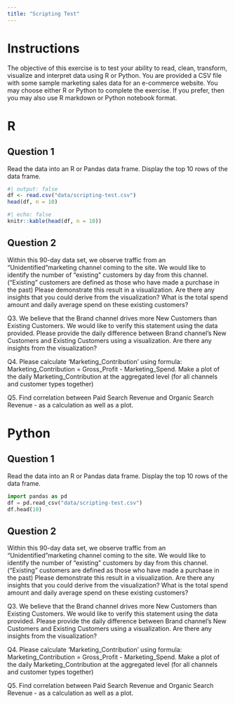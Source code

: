 ```yaml
---
title: "Scripting Test"
---
```


# Instructions

The objective of this exercise is to test your ability to read, clean, transform, visualize and interpret data using R or Python. You are provided a CSV file with some sample marketing sales data for an e-commerce website. You may choose either R or Python to complete the exercise. If you prefer, then you may also use R markdown or Python notebook format.

# R

## Question 1

Read the data into an R or Pandas data frame. Display the top 10 rows of the data frame.

```r
#| output: false
df <- read.csv("data/scripting-test.csv")
head(df, n = 10)
```

```r
#| echo: false
knitr::kable(head(df, n = 10))
```

## Question 2

Within this 90-day data set, we observe traffic from an "Unidentified"marketing channel coming to the site. We would like to identify the number of "existing" customers by day from this channel. ("Existing" customers are defined as those who have made a purchase in the past) Please demonstrate this result in a visualization. Are there any insights that you could derive from the visualization? What is the total spend amount and daily average spend on these existing customers?

Q3. We believe that the Brand channel drives more New Customers than Existing Customers. We would like to verify this statement using the data provided. Please provide the daily difference between Brand channel's New Customers and Existing Customers using a visualization. Are there any insights from the visualization?

Q4. Please calculate 'Marketing_Contribution' using formula: Marketing_Contribution = Gross_Profit - Marketing_Spend. Make a plot of the daily Marketing_Contribution at the aggregated level (for all channels and customer types together)

Q5. Find correlation between Paid Search Revenue and Organic Search Revenue - as a calculation as well as a plot.

# Python

## Question 1

Read the data into an R or Pandas data frame. Display the top 10 rows of the data frame.

```python
import pandas as pd
df = pd.read_csv("data/scripting-test.csv")
df.head(10)
```

## Question 2

Within this 90-day data set, we observe traffic from an "Unidentified"marketing channel coming to the site. We would like to identify the number of "existing" customers by day from this channel. ("Existing" customers are defined as those who have made a purchase in the past) Please demonstrate this result in a visualization. Are there any insights that you could derive from the visualization? What is the total spend amount and daily average spend on these existing customers?

Q3. We believe that the Brand channel drives more New Customers than Existing Customers. We would like to verify this statement using the data provided. Please provide the daily difference between Brand channel's New Customers and Existing Customers using a visualization. Are there any insights from the visualization?

Q4. Please calculate 'Marketing_Contribution' using formula: Marketing_Contribution = Gross_Profit - Marketing_Spend. Make a plot of the daily Marketing_Contribution at the aggregated level (for all channels and customer types together)

Q5. Find correlation between Paid Search Revenue and Organic Search Revenue - as a calculation as well as a plot.

